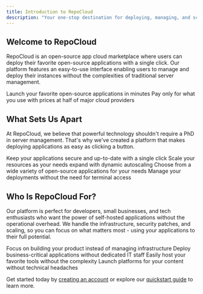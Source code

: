 ```yaml
---
title: Introduction to RepoCloud
description: "Your one-stop destination for deploying, managing, and scaling open-source applications in the cloud"
---
```


## Welcome to RepoCloud

RepoCloud is an open-source app cloud marketplace where users can deploy their favorite open-source applications with a single click. Our platform features an easy-to-use interface enabling users to manage and deploy their instances without the complexities of traditional server management.

<CardGroup cols={2}>
  <Card
    title="Deploy in One Click"
    icon="rocket"
    href="/user-guide/one-click-deployment"
  >
    Launch your favorite open-source applications in minutes
  </Card>
  <Card
    title="Cost-Effective Pricing"
    icon="money-bill-wave"
    href="/pricing/overview"
  >
    Pay only for what you use with prices at half of major cloud providers
  </Card>
</CardGroup>

## What Sets Us Apart

At RepoCloud, we believe that powerful technology shouldn't require a PhD in server management. That's why we've created a platform that makes deploying applications as easy as clicking a button.

<CardGroup cols={2}>
  <Card
    title="One-Click Updates"
    icon="arrows-rotate"
    href="/user-guide/updates"
  >
    Keep your applications secure and up-to-date with a single click
  </Card>
  <Card
    title="Easy Scaling"
    icon="chart-line"
    href="/user-guide/scaling"
  >
    Scale your resources as your needs expand with dynamic autoscaling
  </Card>
  <Card
    title="200+ Applications"
    icon="box-archive"
    href="/platform/supported-apps"
  >
    Choose from a wide variety of open-source applications for your needs
  </Card>
  <Card
    title="User-Friendly Interface"
    icon="display"
    href="/user-guide/managing-instances"
  >
    Manage your deployments without the need for terminal access
  </Card>
</CardGroup>

## Who Is RepoCloud For?

Our platform is perfect for developers, small businesses, and tech enthusiasts who want the power of self-hosted applications without the operational overhead. We handle the infrastructure, security patches, and scaling, so you can focus on what matters most - using your applications to their full potential.

<CardGroup cols={2}>
  <Card
    title="Developers & Teams"
    icon="code"
  >
    Focus on building your product instead of managing infrastructure
  </Card>
  <Card
    title="Small Businesses"
    icon="building"
  >
    Deploy business-critical applications without dedicated IT staff
  </Card>
  <Card
    title="Tech Enthusiasts"
    icon="user-gear"
  >
    Easily host your favorite tools without the complexity
  </Card>
  <Card
    title="Content Creators"
    icon="podcast"
  >
    Launch platforms for your content without technical headaches
  </Card>
</CardGroup>

Get started today by [creating an account](https://repocloud.io/signup) or explore our [quickstart guide](/quickstart) to learn more.
